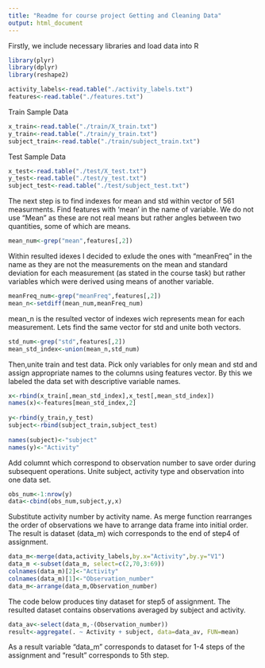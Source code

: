```yaml
---
title: "Readme for course project Getting and Cleaning Data"
output: html_document
---
```


Firstly, we include necessary libraries and load data into R

```r
library(plyr)
library(dplyr)
library(reshape2)

activity_labels<-read.table("./activity_labels.txt")
features<-read.table("./features.txt")
```

Train Sample Data

```r
x_train<-read.table("./train/X_train.txt")
y_train<-read.table("./train/y_train.txt")
subject_train<-read.table("./train/subject_train.txt")
```

Test Sample Data

```r
x_test<-read.table("./test/X_test.txt")
y_test<-read.table("./test/y_test.txt")
subject_test<-read.table("./test/subject_test.txt")
```

The next step is to find indexes for mean and std within vector of 561 measurments.
Find features with 'mean' in the name of variable. We do not use "Mean" as these are not real means but rather angles between two quantities, some of which are means.

```r
mean_num<-grep("mean",features[,2])
```

Within resulted idexes I decided to exlude the ones with "meanFreq" in the name as they are not the measurements on the mean and standard deviation for each measurement (as stated in the course task) but rather variables which were derived using means of another variable.

```r
meanFreq_num<-grep("meanFreq",features[,2])
mean_n<-setdiff(mean_num,meanFreq_num)
```

mean_n is the resulted vector of indexes wich represents mean for each measurement. Lets find the same vector for std and unite both vectors.

```r
std_num<-grep("std",features[,2])
mean_std_index<-union(mean_n,std_num)
```

Then,unite train and test data. Pick only variables for only mean and std and assign appropriate names to the columns using features vector. By this we labeled the data set with descriptive variable names.

```r
x<-rbind(x_train[,mean_std_index],x_test[,mean_std_index])
names(x)<-features[mean_std_index,2]
    
y<-rbind(y_train,y_test)
subject<-rbind(subject_train,subject_test)
    
names(subject)<-"subject"
names(y)<-"Activity"
```

Add columnt which correspond to observation number to save order during subsequent operations. Unite subject, activity type and observation into one data set.

```r
obs_num<-1:nrow(y)   
data<-cbind(obs_num,subject,y,x)
```

Substitute activity number by activity name. As merge function rearranges the order of observations
we have to arrange data frame into initial order. The result is dataset (data_m) wich corresponds to the end of step4 of assignment.

```r
data_m<-merge(data,activity_labels,by.x="Activity",by.y="V1")
data_m <-subset(data_m, select=c(2,70,3:69))
colnames(data_m)[2]<-"Activity"
colnames(data_m)[1]<-"Observation_number"   
data_m<-arrange(data_m,Observation_number)
```

The code below produces tiny dataset for step5 of assignment. The resulted dataset contains observations averaged by subject and activity.


```r
data_av<-select(data_m,-(Observation_number))
result<-aggregate(. ~ Activity + subject, data=data_av, FUN=mean)
```

As a result variable "data_m" corresponds to dataset for 1-4 steps of the assignment and "result" corresponds to 5th step.



